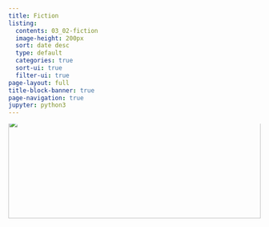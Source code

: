 ```yaml
---
title: Fiction
listing:
  contents: 03_02-fiction
  image-height: 200px
  sort: date desc
  type: default
  categories: true
  sort-ui: true
  filter-ui: true
page-layout: full
title-block-banner: true
page-navigation: true
jupyter: python3
---
```


<div style="width: 100%; height: 200px; overflow: hidden;">
  <img src="fiction__pierre-bamin-RwdBwwAnVB0-unsplash.jpg" style="position: relative; top: -25px; width: 100%;">
</div>

<!-- ::: {style="width: 100%; height: 200px; overflow: hidden;"}

![](fiction__pierre-bamin-RwdBwwAnVB0-unsplash.jpg){width=100%}

::: -->

<br>

